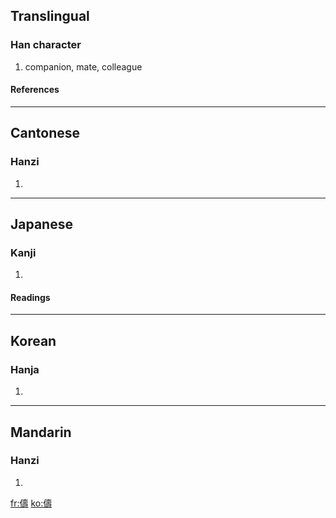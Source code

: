 {{see|俦}}

==Translingual==
===Han character===
{{Han char|rn=9|rad=人|as=14|sn=16|four=2424<sub>1</sub>|canj=人土弓戈 (OGNI)}}
# companion, mate, colleague
====References====
{{Han ref|kx=0119.340|dkj=01224|dj=0253.110|hdz=10229.070|uh=5114|ud=20756|bh=BEA9|bd=48809}}
----
==Cantonese==
===Hanzi===
{{yue-hanzi|jyut=|y=chau4}}
# {{defn|Cantonese}}
----
==Japanese==
===Kanji===
{{ja-kanji|grade=|rs=人14}}
# {{defn|Japanese}}
====Readings====
{{ja-readings|on=[[ちゅう]] (chū), [[じゅ]] (ju)|kun=[[ともがら]] (tomogara)}}
----
==Korean==
===Hanja===
{{ko-hanja|hangeul=주|rv=ju|mr=chu}}
# {{defn|Korean}}
----
==Mandarin==
===Hanzi===
{{cmn-hanzi|sim=俦|pin=[[chóu]] ([[chou2]])|wg=ch'ou<sup>2</sup>}}
# {{defn|Mandarin}}

[[fr:儔]]
[[ko:儔]]